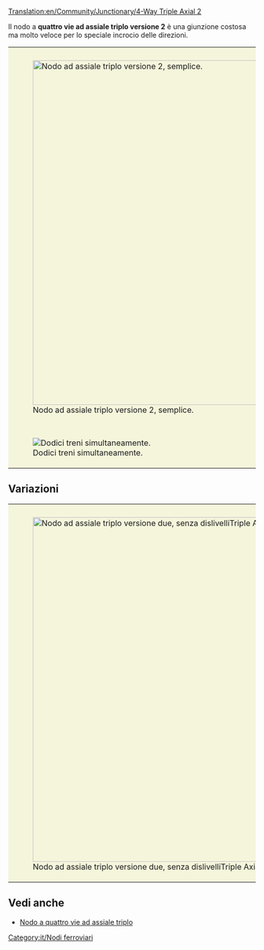[[Translation:en/Community/Junctionary/4-Way Triple Axial 2]]

{{it/Nodi ferroviari}}
Il nodo a '''quattro vie ad assiale triplo versione 2''' è una giunzione costosa ma molto veloce per lo speciale incrocio delle direzioni.

{{it/Requisiti nodo|Costoso|3|1|1|1|1|0|1|1|0|0|1||I treni guasti bloccano solo la propria linea.|
* Gestisce un numero molto grande di treni alla volta.
* Usa indicazioni speciali -> "Superiore vs inferiore" e "Sinistra vs destra".
* Occupa una piccola area per realizzarlo (15x11)
* Poche curve strette (vedi versione migliorata per l'alta velocità).
* Nessuno stallo o intralcio tra treni è possibile.
* Nessun bivio delle tracce nel nodo.
* Possibilità di gestire linee singole e doppie linee. Questo è il motivo per cui non vengono utilizzati divisioni e unione delle tracce. Fallo secondo i tuoi desideri.
}}

{|style="border: 0px; margin: 5px auto 25px auto; Border-collapse: separate;" cellspacing="10"
|style="padding: 10px 10px 5px; 10px; background-color: #F5F5DC;"|[[File:en/Tripleaxialv2.png|center|thumb|700px|Nodo ad assiale triplo versione 2, semplice.]]
|-
|style="padding: 10px 10px 5px; 10px; background-color: #F5F5DC;"|[[File:en/4wta2.gif|center|frame|Dodici treni simultaneamente.]]
|}

==Variazioni==
{{it/Requisiti nodo|Costoso|3|1|1|1|1|0|1|1|0|0|1||I treni guasti bloccano solo la propria linea.|
* Gestisce un numero molto grande di treni alla volta.
* Usa indicazioni speciali -> "Superiore vs inferiore" e "Sinistra vs destra"
* Poche curve strette
* Non sono necessarie colline (per un'estrema velocità elevata)
* Nessuno stallo o intralcio tra treni è possibile.
* Nessun bivio delle tracce nel nodo.
* Possibilità di gestire linee singole e doppie linee. Questo è il motivo per cui non vengono utilizzati divisioni e unione delle tracce. Fallo secondo i tuoi desideri.
* Ogni linea inizia il nodo da un livello più alto di quando esce.
}}

{|style="border: 0px; margin: 5px auto 25px auto;"
|style="padding: 10px 10px 5px; 10px; background-color: #F5F5DC;"|[[File:en/Tripleaxialv22.png|center|thumb|700px|Nodo ad assiale triplo versione due, senza dislivelliTriple Axial Junction 2 (senza dislivelli)]]
|}

==Vedi anche==
* [[it/Community/Junctionary/Quattro vie ad assiale triplo|Nodo a quattro vie ad assiale triplo]]

[[Category:it/Nodi ferroviari]]